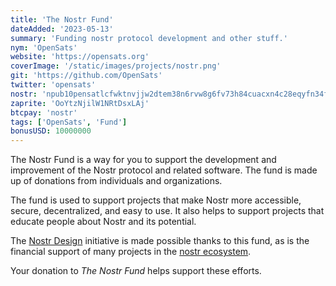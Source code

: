 ```yaml
---
title: 'The Nostr Fund'
dateAdded: '2023-05-13'
summary: 'Funding nostr protocol development and other stuff.'
nym: 'OpenSats'
website: 'https://opensats.org'
coverImage: '/static/images/projects/nostr.png'
git: 'https://github.com/OpenSats'
twitter: 'opensats'
nostr: 'npub10pensatlcfwktnvjjw2dtem38n6rvw8g6fv73h84cuacxn4c28eqyfn34f'
zaprite: 'OoYtzNjilW1NRtDsxLAj'
btcpay: 'nostr'
tags: ['OpenSats', 'Fund']
bonusUSD: 10000000
---
```


The Nostr Fund is a way for you to support the development and
improvement of the Nostr protocol and related software. The fund is made up of
donations from individuals and organizations.

The fund is used to support projects that make Nostr more accessible, secure,
decentralized, and easy to use. It also helps to support projects that educate
people about Nostr and its potential.

The [Nostr Design](/nostr) initiative is made possible thanks to this fund, as
is the financial support of many projects in the [nostr ecosystem](/tags/nostr).

Your donation to *The Nostr Fund* helps support these efforts.
